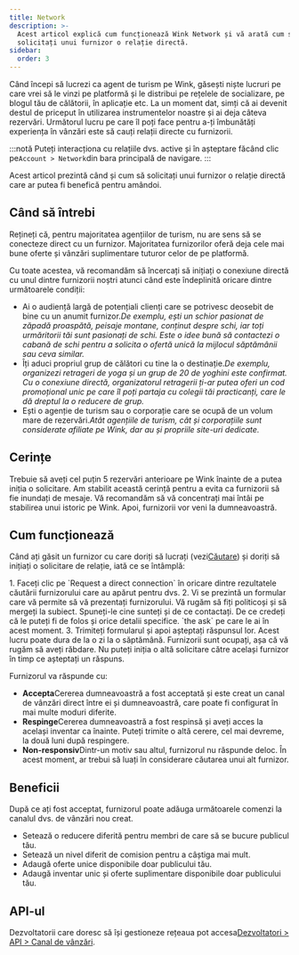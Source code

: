 ```yaml
---
title: Network
description: >-
  Acest articol explică cum funcționează Wink Network și vă arată cum să
  solicitați unui furnizor o relație directă.
sidebar:
  order: 3
---
```


Când începi să lucrezi ca agent de turism pe Wink, găsești niște lucruri pe care vrei să le vinzi pe platformă și le distribui pe rețelele de socializare, pe blogul tău de călătorii, în aplicație etc.
La un moment dat, simți că ai devenit destul de priceput în utilizarea instrumentelor noastre și ai deja câteva rezervări.
Următorul lucru pe care îl poți face pentru a-ți îmbunătăți experiența în vânzări este să cauți relații directe cu furnizorii.

:::notă
Puteți interacționa cu relațiile dvs. active și în așteptare făcând clic pe`Account > Network`din bara principală de navigare.
:::

Acest articol prezintă când și cum să solicitați unui furnizor o relație directă care ar putea fi benefică pentru amândoi.

## Când să întrebi

Rețineți că, pentru majoritatea agențiilor de turism, nu are sens să se conecteze direct cu un furnizor. Majoritatea furnizorilor oferă deja cele mai bune oferte și vânzări suplimentare tuturor celor de pe platformă.

Cu toate acestea, vă recomandăm să încercați să inițiați o conexiune directă cu unul dintre furnizorii noștri atunci când este îndeplinită oricare dintre următoarele condiții:

* Ai o audiență largă de potențiali clienți care se potrivesc deosebit de bine cu un anumit furnizor.*De exemplu, ești un schior pasionat de zăpadă proaspătă, peisaje montane, conținut despre schi, iar toți urmăritorii tăi sunt pasionați de schi. Este o idee bună să contactezi o cabană de schi pentru a solicita o ofertă unică la mijlocul săptămânii sau ceva similar.*
* Îți aduci propriul grup de călători cu tine la o destinație.*De exemplu, organizezi retrageri de yoga și un grup de 20 de yoghini este confirmat. Cu o conexiune directă, organizatorul retragerii ți-ar putea oferi un cod promoțional unic pe care îl poți partaja cu colegii tăi practicanți, care le dă dreptul la o reducere de grup.*
* Ești o agenție de turism sau o corporație care se ocupă de un volum mare de rezervări.*Atât agențiile de turism, cât și corporațiile sunt considerate afiliate pe Wink, dar au și propriile site-uri dedicate.*

## Cerințe

Trebuie să aveți cel puțin 5 rezervări anterioare pe Wink înainte de a putea iniția o solicitare.
Am stabilit această cerință pentru a evita ca furnizorii să fie inundați de mesaje. Vă recomandăm să vă concentrați mai întâi pe stabilirea unui istoric pe Wink. Apoi, furnizorii vor veni la dumneavoastră.

## Cum funcționează

Când ați găsit un furnizor cu care doriți să lucrați (vezi[Căutare](/studio/search/)) și doriți să inițiați o solicitare de relație, iată ce se întâmplă:

<Steps>
  1. Faceți clic pe `Request a direct connection` în oricare dintre rezultatele căutării furnizorului care au apărut pentru dvs.
  2. Vi se prezintă un formular care vă permite să vă prezentați furnizorului. Vă rugăm să fiți politicoși și să mergeți la subiect. Spuneți-le cine sunteți și de ce contactați. De ce credeți că le puteți fi de folos și orice detalii specifice. `the ask` pe care le ai în acest moment.
  3. Trimiteți formularul și apoi așteptați răspunsul lor. Acest lucru poate dura de la o zi la o săptămână. Furnizorii sunt ocupați, așa că vă rugăm să aveți răbdare. Nu puteți iniția o altă solicitare către același furnizor în timp ce așteptați un răspuns.
</Steps>


Furnizorul va răspunde cu:

* **Accepta**Cererea dumneavoastră a fost acceptată și este creat un canal de vânzări direct între ei și dumneavoastră, care poate fi configurat în mai multe moduri diferite.
* **Respinge**Cererea dumneavoastră a fost respinsă și aveți acces la același inventar ca înainte. Puteți trimite o altă cerere, cel mai devreme, la două luni după respingere.
* **Non-responsiv**Dintr-un motiv sau altul, furnizorul nu răspunde deloc. În acest moment, ar trebui să luați în considerare căutarea unui alt furnizor.

## Beneficii

După ce ați fost acceptat, furnizorul poate adăuga următoarele comenzi la canalul dvs. de vânzări nou creat.

* Setează o reducere diferită pentru membri de care să se bucure publicul tău.
* Setează un nivel diferit de comision pentru a câștiga mai mult.
* Adaugă oferte unice disponibile doar publicului tău.
* Adaugă inventar unic și oferte suplimentare disponibile doar publicului tău.

## API-ul

Dezvoltatorii care doresc să își gestioneze rețeaua pot accesa[Dezvoltatori > API > Canal de vânzări](/developers/apis/#sales-channel-api).

